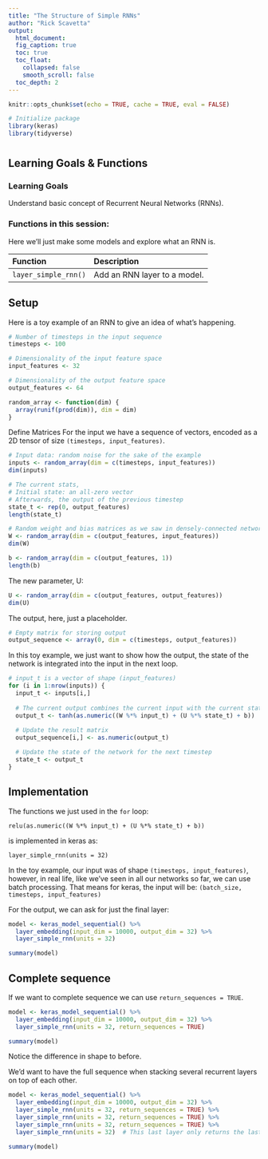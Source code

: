 ```yaml
---
title: "The Structure of Simple RNNs"
author: "Rick Scavetta"
output:
  html_document:
  fig_caption: true
  toc: true
  toc_float:
    collapsed: false
    smooth_scroll: false
  toc_depth: 2
---
```


```r
knitr::opts_chunk$set(echo = TRUE, cache = TRUE, eval = FALSE)

# Initialize package
library(keras)
library(tidyverse)
```

# {.tabset .tabset-fade .tabset-pills}

## Learning Goals & Functions

### Learning Goals

Understand basic concept of Recurrent Neural Networks (RNNs).

### Functions in this session:

Here we'll just make some models and explore what an RNN is. 

| Function             | Description                  |
|:---------------------|:-----------------------------|
| `layer_simple_rnn()` | Add an RNN layer to a model. |

## Setup

Here is a toy example of an RNN to give an idea of what's happening.

```r
# Number of timesteps in the input sequence
timesteps <- 100

# Dimensionality of the input feature space
input_features <- 32

# Dimensionality of the output feature space
output_features <- 64

random_array <- function(dim) {
  array(runif(prod(dim)), dim = dim)
}
```

Define Matrices
For the input we have a sequence of vectors, encoded as a 2D tensor of size `(timesteps, input_features)`.

```r
# Input data: random noise for the sake of the example
inputs <- random_array(dim = c(timesteps, input_features))
dim(inputs)
```

```r
# The current stats,
# Initial state: an all-zero vector
# Afterwards, the output of the previous timestep
state_t <- rep(0, output_features)
length(state_t)
```

```r
# Random weight and bias matrices as we saw in densely-connected networks
W <- random_array(dim = c(output_features, input_features))
dim(W)

```

```r
b <- random_array(dim = c(output_features, 1))
length(b)
```

The new parameter, U:

```r
U <- random_array(dim = c(output_features, output_features))
dim(U)
```

The output, here, just a placeholder.

```r
# Empty matrix for storing output
output_sequence <- array(0, dim = c(timesteps, output_features))
```

In this toy example, we just want to show how the output, the state of the network is integrated into the input in the next loop. 

```r
# input_t is a vector of shape (input_features)
for (i in 1:nrow(inputs)) {
  input_t <- inputs[i,]
  
  # The current output combines the current input with the current state (i.e. the previous output) 
  output_t <- tanh(as.numeric((W %*% input_t) + (U %*% state_t) + b))
  
  # Update the result matrix
  output_sequence[i,] <- as.numeric(output_t)

  # Update the state of the network for the next timestep
  state_t <- output_t
}
```

## Implementation

The functions we just used in the `for` loop:

```
relu(as.numeric((W %*% input_t) + (U %*% state_t) + b))
```

is implemented in keras as:

```
layer_simple_rnn(units = 32)
```

In the toy example, our input was of shape `(timesteps, input_features)`, however, in real life, like we've seen in all our networks so far, we can use batch processing. That means for keras, the input will be: `(batch_size, timesteps, input_features)`

For the output, we can ask for just the final layer:

```r

model <- keras_model_sequential() %>% 
  layer_embedding(input_dim = 10000, output_dim = 32) %>% 
  layer_simple_rnn(units = 32)

summary(model)
```

## Complete sequence

If we want to complete sequence we can use `return_sequences = TRUE`.

```r
model <- keras_model_sequential() %>% 
  layer_embedding(input_dim = 10000, output_dim = 32) %>% 
  layer_simple_rnn(units = 32, return_sequences = TRUE)

summary(model)
```

Notice the difference in shape to before.

We'd want to have the full sequence when stacking several recurrent layers on top of each other.

```r
model <- keras_model_sequential() %>% 
  layer_embedding(input_dim = 10000, output_dim = 32) %>% 
  layer_simple_rnn(units = 32, return_sequences = TRUE) %>% 
  layer_simple_rnn(units = 32, return_sequences = TRUE) %>%
  layer_simple_rnn(units = 32, return_sequences = TRUE) %>%
  layer_simple_rnn(units = 32)  # This last layer only returns the last outputs.

summary(model)
```

